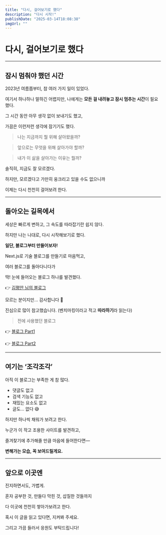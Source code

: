 ```yaml
---
title: "다시, 걸어보기로 했다"
description: "다시 시작!"
publishDate: "2025-03-14T18:08:38"
imgUrl: ""
---
```



# 다시, 걸어보기로 했다

---

## 잠시 멈춰야 했던 시간

2023년 여름쯤부터, 참 여러 가지 일이 있었다.

여기서 하나하나 말하긴 어렵지만, 나에게는 **모든 걸 내려놓고 잠시 멈추는 시간**이 필요했다.

그 시간 동안 아무 생각 없이 보내기도 했고,

가끔은 이런저런 생각에 잠기기도 했다.


> 나는 지금까지 뭘 위해 살아왔을까?

> 앞으로는 무엇을 위해 살아가야 할까?

> 내가 이 삶을 살아가는 이유는 뭘까?


솔직히, 지금도 잘 모르겠다.

하지만, 모르겠다고 가만히 웅크리고 있을 수도 없으니까

이제는 다시 천천히 걸어보려 한다.

---

## 돌아오는 길목에서

세상은 빠르게 변하고, 그 속도를 따라잡기란 쉽지 않다.

하지만 나는 나대로, 다시 시작해보기로 했다.

**일단, 블로그부터 만들어보자!**

Next.js로 기술 블로그를 만들기로 마음먹고,

여러 블로그를 돌아다니다가

딱! 눈에 들어오는 블로그 하나를 발견했다.

👉 [김평안 님의 블로그](https://bepyan.me/)

모르는 분이지만... 감사합니다 🙏

진심으로 많이 참고했습니다. (벤치마킹이라고 적고 **따라하기**라 읽는다)
<br/>

> 전에 사용했던 블로그

👉 [블로그 Part1](https://taehoblog.netlify.app/)

👉 [블로그 Part2](https://taeho-jo.github.io/)

---

## 여기는 ‘조각조각’

아직 이 블로그는 부족한 게 참 많다.

- 댓글도 없고
- 검색 기능도 없고
- 재밌는 요소도 없고
- 글도… 없다 😅

하지만 하나씩 채워가 보려고 한다.

누군가 이 작고 조용한 사이트를 발견하고,

즐겨찾기에 추가해줄 만큼 마음에 들어한다면—

**변해가는 모습, 꼭 보여드릴게요.**

---

## 앞으로 이곳엔

진지하면서도, 가볍게.

혼자 공부한 것, 만들다 막힌 것, 삽질한 것들까지

다 이곳에 천천히 쌓아가보려고 한다.

혹시 이 글을 읽고 있다면, 지켜봐 주세요.

그리고 가끔 들러서 응원도 부탁드립니다!
